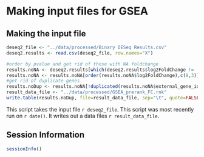 Making input files for GSEA
========================================================

Making the input file
----------------------

```r

deseq2_file <- "../data/processed/Binary DESeq Results.csv"
deseq2.results <- read.csv(deseq2_file, row.names="X")

#order by pvalue and get rid of those with NA foldchange
results.noNA <- deseq2.results[which(deseq2.results$log2FoldChange != 'NA'),]
results.noNA <- results.noNA[order(results.noNA$log2FoldChange),c(8,3)]
#get rid of duplicate genes
results.noDup <- results.noNA[!duplicated(results.noNA$external_gene_id),]
result_data_file <- "../data/processed/GSEA_prerank_FC.rnk"
write.table(results.noDup, file=result_data_file, sep="\t", quote=FALSE, row.names=FALSE)
```

This script takes the input file `r deseq2_file`.  This script was most recently run on `r date()`.  It writes out a data files `r result_data_file`.


Session Information
---------------------

```r
sessionInfo()
```